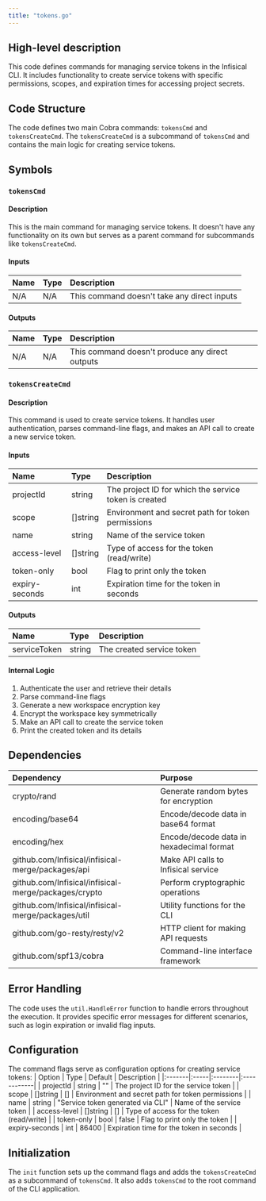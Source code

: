 ```yaml
---
title: "tokens.go"
---
```


## High-level description
This code defines commands for managing service tokens in the Infisical CLI. It includes functionality to create service tokens with specific permissions, scopes, and expiration times for accessing project secrets.

## Code Structure
The code defines two main Cobra commands: `tokensCmd` and `tokensCreateCmd`. The `tokensCreateCmd` is a subcommand of `tokensCmd` and contains the main logic for creating service tokens.

## Symbols

### `tokensCmd`
#### Description
This is the main command for managing service tokens. It doesn't have any functionality on its own but serves as a parent command for subcommands like `tokensCreateCmd`.

#### Inputs
| Name | Type | Description |
|:-----|:-----|:------------|
| N/A | N/A | This command doesn't take any direct inputs |

#### Outputs
| Name | Type | Description |
|:-----|:-----|:------------|
| N/A | N/A | This command doesn't produce any direct outputs |

### `tokensCreateCmd`
#### Description
This command is used to create service tokens. It handles user authentication, parses command-line flags, and makes an API call to create a new service token.

#### Inputs
| Name | Type | Description |
|:-----|:-----|:------------|
| projectId | string | The project ID for which the service token is created |
| scope | []string | Environment and secret path for token permissions |
| name | string | Name of the service token |
| access-level | []string | Type of access for the token (read/write) |
| token-only | bool | Flag to print only the token |
| expiry-seconds | int | Expiration time for the token in seconds |

#### Outputs
| Name | Type | Description |
|:-----|:-----|:------------|
| serviceToken | string | The created service token |

#### Internal Logic
1. Authenticate the user and retrieve their details
2. Parse command-line flags
3. Generate a new workspace encryption key
4. Encrypt the workspace key symmetrically
5. Make an API call to create the service token
6. Print the created token and its details

## Dependencies
| Dependency | Purpose |
|:-----------|:--------|
| crypto/rand | Generate random bytes for encryption |
| encoding/base64 | Encode/decode data in base64 format |
| encoding/hex | Encode/decode data in hexadecimal format |
| github.com/Infisical/infisical-merge/packages/api | Make API calls to Infisical service |
| github.com/Infisical/infisical-merge/packages/crypto | Perform cryptographic operations |
| github.com/Infisical/infisical-merge/packages/util | Utility functions for the CLI |
| github.com/go-resty/resty/v2 | HTTP client for making API requests |
| github.com/spf13/cobra | Command-line interface framework |

## Error Handling
The code uses the `util.HandleError` function to handle errors throughout the execution. It provides specific error messages for different scenarios, such as login expiration or invalid flag inputs.

## Configuration
The command flags serve as configuration options for creating service tokens:
| Option | Type | Default | Description |
|:-------|:-----|:--------|:------------|
| projectId | string | "" | The project ID for the service token |
| scope | []string | [] | Environment and secret path for token permissions |
| name | string | "Service token generated via CLI" | Name of the service token |
| access-level | []string | [] | Type of access for the token (read/write) |
| token-only | bool | false | Flag to print only the token |
| expiry-seconds | int | 86400 | Expiration time for the token in seconds |

## Initialization
The `init` function sets up the command flags and adds the `tokensCreateCmd` as a subcommand of `tokensCmd`. It also adds `tokensCmd` to the root command of the CLI application.